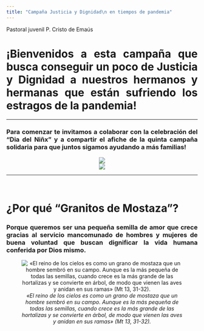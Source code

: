 ```yaml
---
title: "Campaña Justicia y Dignidad\n en tiempos de pandemia"
---
```

Pastoral juvenil P. Cristo de Emaús

<style>
body {
text-align: justify}
</style>

# ¡Bienvenidos a esta campaña que busca conseguir un poco de **Justicia y Dignidad** a nuestros hermanos y hermanas que están sufriendo los estragos de la pandemia!

---

### Para comenzar te invitamos a colaborar con la celebración del "Dia del Niñx" y a compartir el afiche de la quinta campaña solidaria para que juntos sigamos ayudando a más familias!

<center>![](Capturas/dia_nino.jpg)</center>
<center>![](Capturas/5ta_campana.jpg)</center>

---

<br>

# ¿Por qué "Granitos de Mostaza"?

### **Porque queremos ser una pequeña semilla de amor que crece gracias al servicio mancomunado de hombres y mujeres de buena voluntad que buscan dignificar la vida humana conferida por Dios mismo.**
<center>

![*«El reino de los cielos es como un grano de mostaza que un hombre sembró en su campo. Aunque es la más pequeña de todas las semillas, cuando crece es la más grande de las hortalizas y se convierte en árbol, de modo que vienen las aves y anidan en sus ramas» (Mt 13, 31-32).*](Capturas/granitos.jpg#center)

</center>



